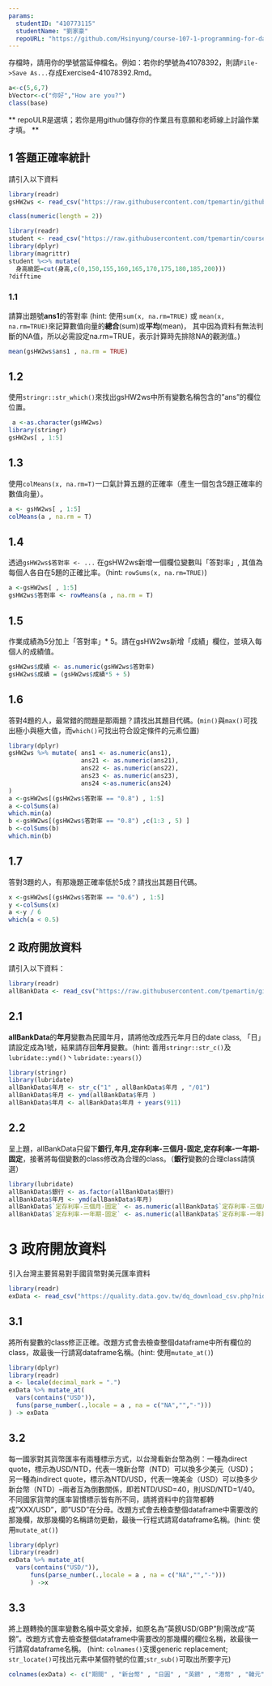 ```yaml
---
params:
  studentID: "410773115"
  studentName: "劉家豪"
  repoURL: "https://github.com/Hsinyung/course-107-1-programming-for-data-science"
---
```

存檔時，請用你的學號當延伸檔名。例如：若你的學號為41078392，則請`File->Save As...`存成Exercise4-41078392.Rmd。
```r
a<-c(5,6,7)
bVector<-c("你好","How are you?")
class(base)
```

** repoULR是選填；若你是用github儲存你的作業且有意願和老師線上討論作業才填。 **

## 1 答題正確率統計

請引入以下資料  
```r
library(readr)
gsHW2ws <- read_csv("https://raw.githubusercontent.com/tpemartin/github-data/master/gsHW2ws.csv")
```

```r
class(numeric(length = 2))
```

```r
library(readr)
student <- read_csv("https://raw.githubusercontent.com/tpemartin/course-107-1-programming-for-data-science/master/data/student.csv")
library(dplyr)
library(magrittr)
student %<>% mutate(
  身高級距=cut(身高,c(0,150,155,160,165,170,175,180,185,200)))
?difftime

```

### 1.1 
請算出題號**ans1**的答對率
(hint: 使用`sum(x, na.rm=TRUE)` 或 `mean(x, na.rm=TRUE)`來記算數值向量的**總合**(sum)或**平均**(mean)， 其中因為資料有無法判斷的NA值，所以必需設定na.rm=TRUE，表示計算時先排除NA的觀測值。)
```r
mean(gsHW2ws$ans1 , na.rm = TRUE)
```

## 1.2
使用`stringr::str_which()`來找出gsHW2ws中所有變數名稱包含的"ans"的欄位位置。
```r
 a <-as.character(gsHW2ws)
library(stringr)
gsHW2ws[ , 1:5]
```

## 1.3
使用`colMeans(x, na.rm=T)`一口氣計算五題的正確率（產生一個包含5題正確率的數值向量）。
```r
a <- gsHW2ws[ , 1:5]
colMeans(a , na.rm = T)
```

## 1.4
透過`gsHW2ws$答對率 <- ...` 在gsHW2ws新增一個欄位變數叫「答對率」, 其值為每個人各自在5題的正確比率。（hint: `rowSums(x, na.rm=TRUE)`) 
```r
a <-gsHW2ws[ , 1:5]
gsHW2ws$答對率 <- rowMeans(a , na.rm = T)
```

## 1.5
作業成績為5分加上「答對率」* 5。請在gsHW2ws新增「成績」欄位，並填入每個人的成績值。  
```r
gsHW2ws$成績 <- as.numeric(gsHW2ws$答對率)
gsHW2ws$成績 = (gsHW2ws$成績*5 + 5)
```

## 1.6
答對4題的人，最常錯的問題是那兩題？請找出其題目代碼。(`min()`與`max()`可找出極小與極大值，而`which()`可找出符合設定條件的元素位置)
```r
library(dplyr)
gsHW2ws %>% mutate( ans1 <- as.numeric(ans1),
                    ans21 <- as.numeric(ans21),
                    ans22 <- as.numeric(ans22),
                    ans23 <- as.numeric(ans23),
                    ans24 <-as.numeric(ans24)
)
a <-gsHW2ws[(gsHW2ws$答對率 == "0.8") , 1:5]
a <-colSums(a)
which.min(a)
b <-gsHW2ws[(gsHW2ws$答對率 == "0.8") ,c(1:3 , 5) ]
b <-colSums(b)
which.min(b)
```

## 1.7
答對3題的人，有那幾題正確率低於5成？請找出其題目代碼。
```r
x <-gsHW2ws[(gsHW2ws$答對率 == "0.6") , 1:5]
y <-colSums(x)
a <-y / 6
which(a < 0.5)
```


## 2 政府開放資料

請引入以下資料：
```r
library(readr)
allBankData <- read_csv("https://raw.githubusercontent.com/tpemartin/github-data/master/allBankData.csv")
```


## 2.1
**allBankData**的**年月**變數為民國年月，請將他改成西元年月日的date class, 「日」請設定成為1號，結果請存回**年月**變數。（hint: 善用`stringr::str_c()`及`lubridate::ymd()`丶`lubridate::years()`）

```r
library(stringr)
library(lubridate)
allBankData$年月 <- str_c("1" , allBankData$年月 , "/01")
allBankData$年月 <- ymd(allBankData$年月 )
allBankData$年月 <- allBankData$年月 + years(911)
```

## 2.2
呈上題，allBankData只留下**銀行,年月,定存利率-三個月-固定,定存利率-一年期-固定**，接著將每個變數的class修改為合理的class。（**銀行**變數的合理class請慎選）
```r
library(lubridate)
allBankData$銀行 <- as.factor(allBankData$銀行)
allBankData$年月 <- ymd(allBankData$年月)
allBankData$`定存利率-三個月-固定` <- as.numeric(allBankData$`定存利率-三個月-固定`)
allBankData$`定存利率-一年期-固定` <- as.numeric(allBankData$`定存利率-一年期-固定`)
```

# 3 政府開放資料
引入台灣主要貿易對手國貨幣對美元匯率資料
```r
library(readr)
exData <- read_csv("https://quality.data.gov.tw/dq_download_csv.php?nid=6563&md5_url=9f65bdb6752389dc713acc27e93c1c38")
```

## 3.1
將所有變數的class修正正確。改題方式會去檢查整個dataframe中所有欄位的class，故最後一行請寫dataframe名稱。(hint: 使用`mutate_at()`)
```r
library(dplyr)
library(readr)
a <- locale(decimal_mark = ".")
exData %>% mutate_at(
  vars(contains("USD")),
  funs(parse_number(.,locale = a , na = c("NA","","-")))
) -> exData
```

## 3.2
每一國家對其貨幣匯率有兩種標示方式，以台灣看新台幣為例：一種為direct quote，標示為USD/NTD，代表一塊新台幣（NTD）可以換多少美元（USD)； 另一種為indirect quote，標示為NTD/USD，代表一塊美金（USD）可以換多少新台幣（NTD）--兩者互為倒數關係，即若NTD/USD=40，則USD/NTD=1/40。不同國家貨幣的匯率習慣標示皆有所不同，請將資料中的貨幣都轉成"XXX/USD"，即"USD"在分母。改題方式會去檢查整個dataframe中需要改的那幾欄，故那幾欄的名稱請勿更動，最後一行程式請寫dataframe名稱。(hint: 使用`mutate_at()`) 

```r
library(dplyr)
library(readr)
exData %>% mutate_at(
  vars(contains("USD/")),
      funs(parse_number(.,locale = a , na = c("NA","","-"))) 
      ) ->x

```

## 3.3
將上題轉換的匯率變數名稱中英文拿掉，如原名為"英鎊USD/GBP"則需改成"英鎊"。改題方式會去檢查整個dataframe中需要改的那幾欄的欄位名稱，故最後一行請寫dataframe名稱。
(hint: `colnames()`支援generic replacement; `str_locate()`可找出元素中某個符號的位置;`str_sub()`可取出所要字元)
```r
colnames(exData) <- c("期間" , "新台幣" , "日圓" , "英鎊" , "港幣" , "韓元" , "加拿大幣", "新加坡元" , "人民幣", "澳幣", "印尼盾", "泰銖", "馬來西亞幣", "菲律賓披索", "歐元", "馬克", "法國法郎", "荷蘭幣", "越南盾")
```
